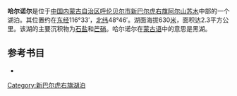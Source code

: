 '''哈尔诺尔'''是位于[[中国|中国]][[内蒙古自治区|内蒙古自治区]][[呼伦贝尔市|呼伦贝尔市]][[新巴尔虎右旗|新巴尔虎右旗]][[阿尔山苏木|阿尔山苏木]]中部的一个湖泊。其位置约在[[东经|东经]]116°33′，[[北纬|北纬]]48°46′。湖面海拔630[[米_(單位)|米]]，面积达2.3平方公里。该湖的主要沉积物为[[石盐|石盐]]和[[芒硝|芒硝]]。哈尔诺尔在[[蒙古语|蒙古语]]中的意思是黑湖。
== 参考书目 ==
*{{cite book|author=牧寒 |title=《内蒙古湖泊》 |year=2003 |publisher=内蒙古人民出版社 |isbn=9787204039883  }}
{{模板:呼伦贝尔市湖泊}}
{{内蒙古小作品}}

[[Category:新巴尔虎右旗湖泊|Category:新巴尔虎右旗湖泊]]